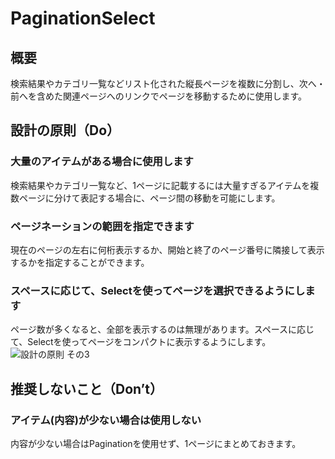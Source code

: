 
<Meta title="PaginationSelect" of={PaginationSelectStories} />

# PaginationSelect

<Canvas>
  <Story of={Base} />
</Canvas>

<Controls of={Base} />

## 概要

検索結果やカテゴリ一覧などリスト化された縦長ページを複数に分割し、次へ・前へを含めた関連ページへのリンクでページを移動するために使用します。

## 設計の原則（Do）

### 大量のアイテムがある場合に使用します

検索結果やカテゴリ一覧など、1ページに記載するには大量すぎるアイテムを複数ページに分けて表記する場合に、ページ間の移動を可能にします。

### ページネーションの範囲を指定できます

現在のページの左右に何桁表示するか、開始と終了のページ番号に隣接して表示するかを指定することができます。

### スペースに応じて、Selectを使ってページを選択できるようにします

ページ数が多くなると、全部を表示するのは無理があります。スペースに応じて、Selectを使ってページをコンパクトに表示するようにします。
![設計の原則 その3](/storybook/images/pagenationSelect_01.jpg)

## 推奨しないこと（Don’t）

### アイテム(内容)が少ない場合は使用しない

内容が少ない場合はPaginationを使用せず、1ページにまとめておきます。
